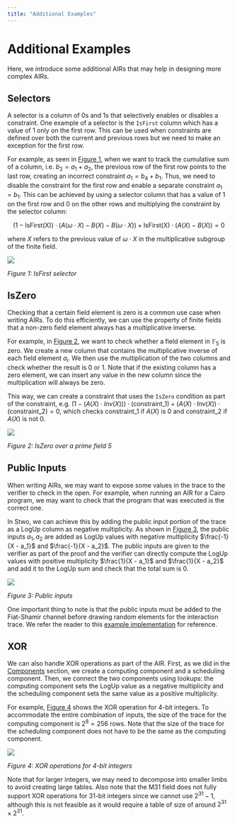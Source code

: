 ```yaml
---
title: "Additional Examples"
---
```


# Additional Examples

Here, we introduce some additional AIRs that may help in designing more complex AIRs.

## Selectors

A selector is a column of 0s and 1s that selectively enables or disables a constraint. One example of a selector is the `IsFirst` column which has a value of 1 only on the first row. This can be used when constraints are defined over both the current and previous rows but we need to make an exception for the first row.

For example, as seen in [Figure 1](#fig-selectors), when we want to track the cumulative sum of a column, i.e. $b_2 = a_1 + a_2$, the previous row of the first row points to the last row, creating an incorrect constraint $a_1 = b_4 + b_1$. Thus, we need to disable the constraint for the first row and enable a separate constraint $a_1 = b_1$. This can be achieved by using a selector column that has a value of 1 on the first row and 0 on the other rows and multiplying the constraint by the selector column:

$$
(1 - \text{IsFirst(X)}) \cdot (A(\omega \cdot X) - B(X) - B(\omega \cdot X)) + \text{IsFirst(X)} \cdot (A(X) - B(X)) = 0
$$

where $X$ refers to the previous value of $\omega\cdot X$ in the multiplicative subgroup of the finite field.

![](./selectors.png)

*Figure 1: IsFirst selector*

## IsZero

Checking that a certain field element is zero is a common use case when writing AIRs. To do this efficiently, we can use the property of finite fields that a non-zero field element always has a multiplicative inverse.

For example, in [Figure 2](#fig-is-zero), we want to check whether a field element in $\mathbb{F}_5$ is zero. We create a new column that contains the multiplicative inverse of each field element $a_i$. We then use the multiplication of the two columns and check whether the result is 0 or 1. Note that if the existing column has a zero element, we can insert any value in the new column since the multiplication will always be zero.

This way, we can create a constraint that uses the `IsZero` condition as part of the constraint, e.g. $(1 - (A(X) \cdot Inv(X))) \cdot (\text{constraint\_1}) + (A(X) \cdot Inv(X)) \cdot (\text{constraint\_2}) = 0$, which checks $\text{constraint\_1}$ if $A(X)$ is 0 and $\text{constraint\_2}$ if $A(X)$ is not 0.

![](./is-zero.png)

*Figure 2: IsZero over a prime field 5*

## Public Inputs

When writing AIRs, we may want to expose some values in the trace to the verifier to check in the open. For example, when running an AIR for a Cairo program, we may want to check that the program that was executed is the correct one.

In Stwo, we can achieve this by adding the public input portion of the trace as a LogUp column as negative multiplicity. As shown in [Figure 3](#fig-public-inputs), the public inputs $a_1, a_2$ are added as LogUp values with negative multiplicity $\frac{-1}{X - a_1}$ and $\frac{-1}{X - a_2}$. The public inputs are given to the verifier as part of the proof and the verifier can directly compute the LogUp values with positive multiplicity $\frac{1}{X - a_1}$ and $\frac{1}{X - a_2}$ and add it to the LogUp sum and check that the total sum is 0.

![](./public-inputs.png)

*Figure 3: Public inputs*

One important thing to note is that the public inputs must be added to the Fiat-Shamir channel before drawing random elements for the interaction trace. We refer the reader to this [example implementation](../../stwo-examples/examples/public_input.rs) for reference.

## XOR

We can also handle XOR operations as part of the AIR. First, as we did in the [Components](../components/index) section, we create a computing component and a scheduling component. Then, we connect the two components using lookups: the computing component sets the LogUp value as a negative multiplicity and the scheduling component sets the same value as a positive multiplicity.

For example, [Figure 4](#fig-xor) shows the XOR operation for 4-bit integers. To accommodate the entire combination of inputs, the size of the trace for the computing component is $2^8=256$ rows. Note that the size of the trace for the scheduling component does not have to be the same as the computing component.

![](./xor.png)

*Figure 4: XOR operations for 4-bit integers*

Note that for larger integers, we may need to decompose into smaller limbs to avoid creating large tables. Also note that the M31 field does not fully support XOR operations for 31-bit integers since we cannot use $2^{31} -1$, although this is not feasible as it would require a table of size of around $2^{31} \times 2^{31}$.
